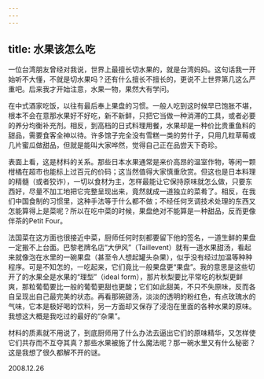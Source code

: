 ```yaml
---
---
---
```

title: 水果该怎么吃
---




一位台湾朋友曾经对我说，世界上最擅长切水果的，就是台湾妈妈。这句话我一开始听不大懂，不就是切水果吗？还有什么擅长不擅长的，更说不上世界第几这么严重吧。后来我才开始注意，水果一物，果然大有学问。

在中式酒家吃饭，以往有最后奉上果盘的习惯。一般人吃到这时候早已饱胀不堪，根本不会在意那水果好不好吃，新不新鲜，只把它当做一种消滞的工具，或者必要的养分均衡补充剂。相反，到高档的日式料理用餐，水果却是一种价比贵重鱼料的甜品，需要食客全神以待。许多馆子完全没有雪糕一类的劳什子，只用几粒草莓或几片蜜瓜做甜品，但就是能叫大家哗然，觉得自己正在品尝天下奇珍。

表面上看，这是材料的关系。那些日本水果通常是来价高昂的温室作物，等闲一颗柑橘在超市也能标上过百元的价码；这当然值得大家慎重欣赏。但这也是日本料理的精髓（或者狡诈），一切以食材为主，怎样最能让它保持原味就怎么做，只要东西好，尽量不加工地把它完整呈现出来，竟然就成一道独立的菜肴了。相反，在我们中国食制的习惯里，这种手法等于什么都不做；不经任何烹调技术处理的东西又怎能算得上是菜呢？所以在吃中菜的时候，果盘绝对不能算是一种甜品，反而更像伴茶的Petit Four。

法国菜在这方面也很接近中菜，厨师任何时刻都要留下他的签名，一道生鲜的果盘一定搬不上台面。巴黎老牌名店“大伊风”（Taillevent）就有一道水果甜汤，看起来就像泡在水里的一碗果盘（甚至令人想起罐头杂果），似乎没有经过加温等种种程序。可是不知怎的，一吃起来，它们竟比一般果盘更“果盘”。我的意思是这些切开了的水果全是水果的“理型”（ideal form），那片秋梨要比平常吃的秋梨更鲜爽，那粒葡萄要比一般的葡萄更甜也更酸；它们如此甜美，不只不失原味，反而各自呈现出自己最完美的状态。再看那碗甜汤，淡淡的透明的粉红色，有点玫瑰水的气味，它本是极好喝的饮料，另一方面却又保存了浸泡在里面的各种水果的原味。我想这大概是我吃过的最好的“杂果”。

材料的质素就不用说了，到底厨师用了什么办法去逼出它们的原味精华，又怎样使它们共存而不互夺其真？那些水果被施了什么魔法呢？那一碗水里又有什么秘密？这是我想了很久都解不开的谜。





2008.12.26
